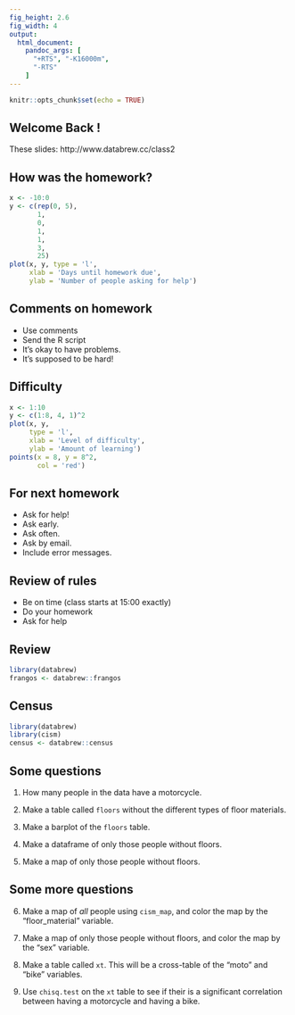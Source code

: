 ```yaml
---
fig_height: 2.6
fig_width: 4
output:
  html_document:
    pandoc_args: [
      "+RTS", "-K16000m",
      "-RTS"
    ]
---
```


```r
knitr::opts_chunk$set(echo = TRUE)
```


## Welcome Back !

These slides: 
http://www.databrew.cc/class2

## How was the homework?

```r
x <- -10:0
y <- c(rep(0, 5),
       1, 
       0, 
       1,
       1, 
       3,
       25)
plot(x, y, type = 'l',
     xlab = 'Days until homework due',
     ylab = 'Number of people asking for help')
```

## Comments on homework

- Use comments
- Send the R script
- It's okay to have problems.
- It's supposed to be hard!

## Difficulty

```r
x <- 1:10
y <- c(1:8, 4, 1)^2
plot(x, y,
     type = 'l',
     xlab = 'Level of difficulty',
     ylab = 'Amount of learning')
points(x = 8, y = 8^2,
       col = 'red')
```

## For next homework

- Ask for help!
- Ask early.
- Ask often.
- Ask by email.
- Include error messages.


## Review of rules

- Be on time (class starts at 15:00 exactly)
- Do your homework
- Ask for help

## Review

```r
library(databrew)
frangos <- databrew::frangos
```

## Census {.build}

```r
library(databrew)
library(cism)
census <- databrew::census
```


## Some questions

1. How many people in the data have a motorcycle.

2. Make a table called `floors` without the different types of floor materials.

3. Make a barplot of the `floors` table.

4. Make a dataframe of only those people without floors.

5. Make a map of only those people without floors.

## Some more questions

6. Make a map of _all_ people using `cism_map`, and color the map by the "floor_material" variable.

7. Make a map of only those people without floors, and color the map by the "sex" variable.

8. Make a table called `xt`. This will be a cross-table of the "moto" and "bike" variables.

9. Use `chisq.test` on the `xt` table to see if their is a significant correlation between having a motorcycle and having a bike.

